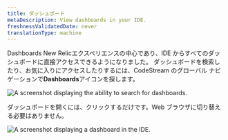 ```yaml
---
title: ダッシュボード
metaDescription: View dashboards in your IDE.
freshnessValidatedDate: never
translationType: machine
---
```


Dashboards New Relicエクスペリエンスの中心であり、IDE からすべてのダッシュボードに直接アクセスできるようになりました。 ダッシュボードを検索したり、お気に入りにアクセスしたりするには、CodeStream のグローバル ナビゲーションで<DNT>**Dashboards**</DNT>アイコンを探します。

<img title="Dashboard search." alt="A screenshot displaying the ability to search for dashboards." src="/images/codestream_screenshot-full_search-dashbaords.webp" />

ダッシュボードを開くには、クリックするだけです。Web ブラウザに切り替える必要はありません。

<img title="Dashboard display." alt="A screenshot displaying a dashboard in the IDE." src="/images/codestream_screenshot-full_display-dashboard.webp" />